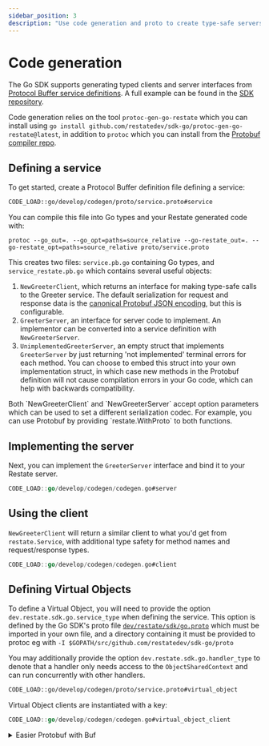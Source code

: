 ```yaml
---
sidebar_position: 3
description: "Use code generation and proto to create type-safe servers and clients."
---
```



# Code generation

The Go SDK supports generating typed clients and server interfaces from
[Protocol Buffer service definitions](https://protobuf.dev/programming-guides/proto3/#services).
A full example can be found in the [SDK repository](https://github.com/restatedev/sdk-go/tree/main/examples/codegen).

Code generation relies on the tool `protoc-gen-go-restate` which you can install using
`go install github.com/restatedev/sdk-go/protoc-gen-go-restate@latest`, in addition to `protoc`
which you can install from the [Protobuf compiler repo](https://github.com/protocolbuffers/protobuf#protobuf-compiler-installation).

## Defining a service

To get started, create a Protocol Buffer definition file defining a service:

```proto service.proto
CODE_LOAD::go/develop/codegen/proto/service.proto#service
```

You can compile this file into Go types and your Restate generated code with:

```shell
protoc --go_out=. --go_opt=paths=source_relative --go-restate_out=. --go-restate_opt=paths=source_relative proto/service.proto
```

This creates two files: `service.pb.go` containing Go types, and `service_restate.pb.go` which contains several useful objects:
1. `NewGreeterClient`, which returns an interface for making type-safe calls to the Greeter service. The default serialization
   for request and response data is the [canonical Protobuf JSON encoding](https://protobuf.dev/programming-guides/proto3/#json),
   but this is configurable.
2. `GreeterServer`, an interface for server code to implement. An implementor can be converted into a service definition with
   `NewGreeterServer`.
3. `UnimplementedGreeterServer`, an empty struct that implements `GreeterServer` by just returning 'not implemented' terminal
   errors for each method. You can choose to embed this struct into your own implementation struct, in which case new methods
   in the Protobuf definition will not cause compilation errors in your Go code, which can help with backwards compatibility.

<Admonition type="tip" title="Want to use different serialization?">
    Both `NewGreeterClient` and `NewGreeterServer` accept option parameters which can be used to set a different serialization codec.
    For example, you can use Protobuf by providing `restate.WithProto` to both functions.
</Admonition>

## Implementing the server

Next, you can implement the `GreeterServer` interface and bind it to your Restate server.

```go
CODE_LOAD::go/develop/codegen/codegen.go#server
```

## Using the client

`NewGreeterClient` will return a similar client to what you'd get from `restate.Service`, with additional
type safety for method names and request/response types.

```go
CODE_LOAD::go/develop/codegen/codegen.go#client
```

## Defining Virtual Objects

To define a Virtual Object, you will need to provide the option `dev.restate.sdk.go.service_type` when defining the service.
This option is defined by the Go SDK's proto file
[`dev/restate/sdk/go.proto`](https://github.com/restatedev/sdk-go/blob/main/proto/dev/restate/sdk/go.proto) which must be imported in your own file,
and a directory containing it must be provided to protoc eg with `-I $GOPATH/src/github.com/restatedev/sdk-go/proto`

You may additionally provide the option `dev.restate.sdk.go.handler_type` to denote that a handler only needs access to the `ObjectSharedContext` and can run
concurrently with other handlers.

```proto
CODE_LOAD::go/develop/codegen/proto/service.proto#virtual_object
```

Virtual Object clients are instantiated with a key:
```go
CODE_LOAD::go/develop/codegen/codegen.go#virtual_object_client
```

<details className={"grey-details"}>
    <summary>Easier Protobuf with Buf</summary>

    Instead of manually wrangling `protoc` to handle generation and proto imports,
    it can be a lot easier to use [Buf](https://buf.build/).

    Buf determines what code to generate based on a `buf.gen.yaml` file:
    ```yaml
    version: v2
    managed:
      enabled: true
    plugins:
      - remote: buf.build/protocolbuffers/go:v1.34.2
        out: .
        opt: paths=source_relative
      - local: protoc-gen-go-restate
        out: .
        opt: paths=source_relative
    inputs:
      - directory: .
    ```

    And to allow the import of `dev/restate/sdk/go.proto`, you can specify the dependency in your `buf.yaml`:
    ```yaml
    version: v2
    lint:
      use:
        - DEFAULT
    breaking:
      use:
        - FILE
    deps:
      - buf.build/restatedev/sdk-go
    ```

    Then you can run `buf generate` to generate the code.
</details>
